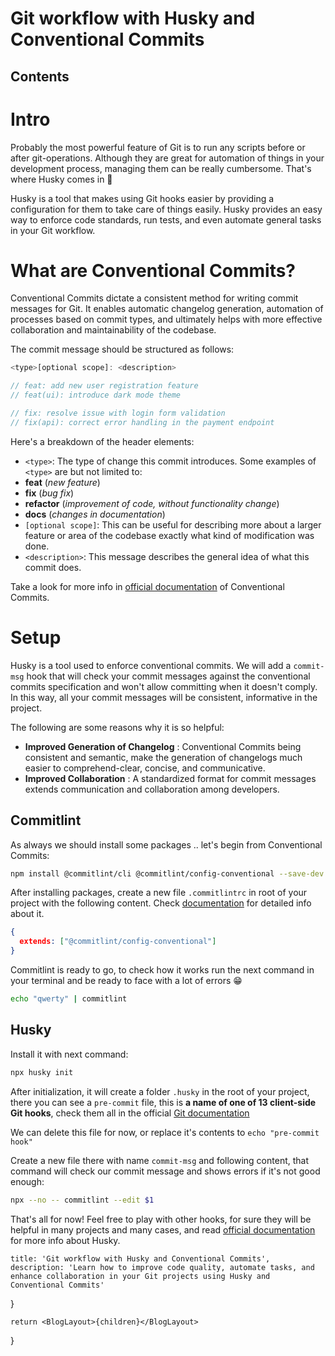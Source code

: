 
# Git workflow with Husky and Conventional Commits

## Contents

# Intro

Probably the most powerful feature of Git is to run any scripts before or after git-operations. Although they are great for automation of things in your development process, managing them can be really cumbersome. That's where Husky comes in 🐶

Husky is a tool that makes using Git hooks easier by providing a configuration for them to take care of things easily. Husky provides an easy way to enforce code standards, run tests, and even automate general tasks in your Git workflow.

# What are Conventional Commits?

Conventional Commits dictate a consistent method for writing commit messages for Git. It enables automatic changelog generation, automation of processes based on commit types, and ultimately helps with more effective collaboration and maintainability of the codebase.

The commit message should be structured as follows:

``` javascript
<type>[optional scope]: <description>

// feat: add new user registration feature
// feat(ui): introduce dark mode theme

// fix: resolve issue with login form validation
// fix(api): correct error handling in the payment endpoint
```

Here's a breakdown of the header elements:

- `<type>`: The type of change this commit introduces. Some examples of `<type>` are but not limited to:
- **feat** (*new feature*)
- **fix** (*bug fix*)
- **refactor** (*improvement of code, without functionality change*)
- **docs** (*changes in documentation*)
- `[optional scope]`: This can be useful for describing more about a larger feature or area of the codebase exactly what kind of modification was done.
- `<description>`: This message describes the general idea of what this commit does.

Take a look for more info in [official documentation](https://www.conventionalcommits.org/en/v1.0.0/) of Conventional Commits.

# Setup

Husky is a tool used to enforce conventional commits. We will add a `commit-msg` hook that will check your commit messages against the conventional commits specification and won't allow committing when it doesn't comply. In this way, all your commit messages will be consistent, informative in the project.

The following are some reasons why it is so helpful:

- **Improved Generation of Changelog** : Conventional Commits being consistent and semantic, make the generation of changelogs much easier to comprehend-clear, concise, and communicative.
- **Improved Collaboration** : A standardized format for commit messages extends communication and collaboration among developers.

## Commitlint

As always we should install some packages .. let's begin from Conventional Commits:

``` bash
npm install @commitlint/cli @commitlint/config-conventional --save-dev
```

After installing packages, create a new file `.commitlintrc` in root of your project with the following content. Check [documentation](https://commitlint.js.org/reference/configuration.html) for detailed info about it.

``` json
{
  extends: ["@commitlint/config-conventional"]
}
```

Commitlint is ready to go, to check how it works run the next command in your terminal and be ready to face with a lot of errors 😁

``` bash
echo "qwerty" | commitlint
```

## Husky

Install it with next command:

``` bash
npx husky init
```

After initialization, it will create a folder `.husky` in the root of your project, there you can see a `pre-commit` file, this is **a name of one of 13 client-side Git hooks**, check them all in the official [Git documentation](https://git-scm.com/docs/githooks)

We can delete this file for now, or replace it's contents to `echo "pre-commit hook"`

Create a new file there with name `commit-msg` and following content, that command will check our commit message and shows errors if it's not good enough:

``` bash
npx --no -- commitlint --edit $1
```

That's all for now! Feel free to play with other hooks, for sure they will be helpful in many projects and many cases, and read [official documentation](https://typicode.github.io/husky) for more info about Husky.

	title: 'Git workflow with Husky and Conventional Commits',
	description: 'Learn how to improve code quality, automate tasks, and enhance collaboration in your Git projects using Husky and Conventional Commits'
}

	return <BlogLayout>{children}</BlogLayout>
}
